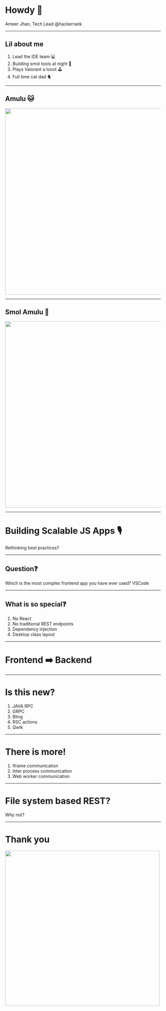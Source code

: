 <SlidePage>
    
<Cover>

# Howdy 👋

Ameer Jhan, Tech Lead @hackerrank

</Cover>

---
## Lil about me

1. Lead the IDE team 💻
2. Building smol tools at night 🔨
3. Plays Valorant a looot 🕹️
4. Full time cat dad 🐈
---
## Amulu 🐱

<img height="600px" src="/amulu-collage.png" />

---
## Smol Amulu 🤏

<img height="600px" src="/smol-amulu.jpg" />

---

<Cover>

# Building Scalable JS Apps 🎙️

Rethinking best practices?

</Cover>

---
## Question❓

<Steps>
  <Step>Which is the most complex frontend app you have ever used?</Step>
  <Step>VSCode</Step>
</Steps>

---

## What is so special❓

1. No React
2. No traditional REST endpoints
3. Dependency injection
4. Desktop class layout

---
# Frontend ➡️ Backend

---
# Is this new?

1. JAVA RPC
2. GRPC
3. Bling
4. RSC actions
5. Qwik

---
# There is more!

1. Iframe communication
2. Inter process communication
3. Web worker communication

---
# File system based REST?
Why not?

---
# Thank you

<img height="500px" src="/cat-thanks.gif" />
</SlidePage>